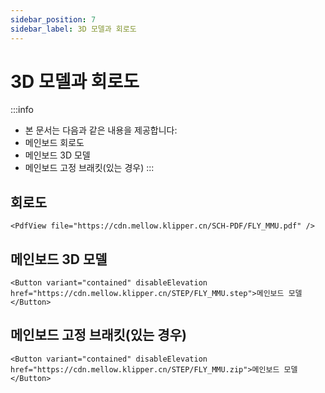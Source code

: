 ```yaml
---
sidebar_position: 7
sidebar_label: 3D 모델과 회로도
---
```




# 3D 모델과 회로도

:::info
* 본 문서는 다음과 같은 내용을 제공합니다:
* 메인보드 회로도
* 메인보드 3D 모델
* 메인보드 고정 브래킷(있는 경우)
:::

## 회로도

    <PdfView file="https://cdn.mellow.klipper.cn/SCH-PDF/FLY_MMU.pdf" />


## 메인보드 3D 모델

    <Button variant="contained" disableElevation href="https://cdn.mellow.klipper.cn/STEP/FLY_MMU.step">메인보드 모델</Button>


## 메인보드 고정 브래킷(있는 경우)

    <Button variant="contained" disableElevation href="https://cdn.mellow.klipper.cn/STEP/FLY_MMU.zip">메인보드 모델</Button>